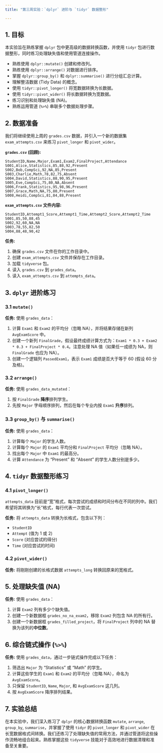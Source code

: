 ```yaml
---
title: "第三周实验：`dplyr` 进阶与 `tidyr` 数据整形"

---
```


## 1. 目标

本实验旨在熟练掌握 `dplyr` 包中更高级的数据转换函数，并使用 `tidyr` 包进行数据整形，同时练习处理缺失值和使用管道连接操作。

-   熟练使用 `dplyr::mutate()` 创建和修改列。
-   熟练使用 `dplyr::arrange()` 对数据进行排序。
-   掌握 `dplyr::group_by()` 和 `dplyr::summarise()` 进行分组汇总计算。
-   理解整洁数据 (Tidy Data) 的概念。
-   使用 `tidyr::pivot_longer()` 将宽数据转换为长数据。
-   使用 `tidyr::pivot_wider()` 将长数据转换为宽数据。
-   练习识别和处理缺失值 (NA)。
-   熟练运用管道 (`%>%`) 串联多个数据处理步骤。

## 2. 数据准备

我们将继续使用上周的 `grades.csv` 数据，并引入一个新的数据集 `exam_attempts.csv` 来练习 `pivot_longer` 和 `pivot_wider`。

**`grades.csv` (回顾):**

``` csv
StudentID,Name,Major,Exam1,Exam2,FinalProject,Attendance
S001,Alice,Statistics,85,88,92,Present
S002,Bob,CompSci,92,NA,85,Present
S003,Charlie,Math,78,82,75,Absent
S004,David,Statistics,88,90,95,Present
S005,Eve,CompSci,75,80,NA,Absent
S006,Frank,Statistics,95,98,96,Present
S007,Grace,Math,NA,75,80,Present
S008,Heidi,CompSci,81,84,88,Present
```

**`exam_attempts.csv` 文件内容:**

``` csv
StudentID,Attempt1_Score,Attempt1_Time,Attempt2_Score,Attempt2_Time
S001,85,50,88,45
S002,92,60,NA,NA
S003,78,55,82,50
S004,88,48,90,42
```

**任务:** 

1. 确保 `grades.csv` 文件在你的工作目录中。
2. 创建 `exam_attempts.csv` 文件并保存在工作目录。
3. 加载 `tidyverse` 包。
4. 读入 `grades.csv` 到 `grades_data`。
5. 读入 `exam_attempts.csv` 到 `attempts_data`。


## 3. `dplyr` 进阶练习

### 3.1 `mutate()`

**任务:** 使用 `grades_data`：

1. 计算 `Exam1` 和 `Exam2` 的平均分（忽略 NA），并将结果存储在新列 `AvgExamScore` 中。
2. 创建一个新列 `FinalGrade`，假设最终成绩计算方式为：`Exam1 * 0.3 + Exam2 * 0.3 + FinalProject * 0.4`。注意处理 NA 值（如果任一成绩为 NA，则 `FinalGrade` 也应为 NA）。
3. 创建一个逻辑列 `PassedExam1`，表示 `Exam1` 成绩是否大于等于 60 (假设 60 分及格)。



### 3.2 `arrange()`

**任务:** 使用 `grades_data_mutated`：

1. 按 `FinalGrade` **降序**排列学生。
2. 先按 `Major` 字母顺序排列，然后在每个专业内按 `Exam1` **升序**排列。



### 3.3 `group_by()` 与 `summarise()`

**任务:** 使用 `grades_data`：

1. 计算每个 `Major` 的学生人数。
2. 计算每个 `Major` 的 `Exam1` 平均分和 `FinalProject` 平均分（忽略 NA）。
3. 找出每个 `Major` 中 `Exam1` 的最高分。
4. 计算 `Attendance` 为 "Present" 和 "Absent" 的学生人数分别是多少。


## 4. `tidyr` 数据整形练习

### 4.1 `pivot_longer()`

`attempts_data` 目前是“宽”格式，每次尝试的成绩和时间分布在不同的列中。我们希望将其转换为“长”格式，每行代表一次尝试。

**任务:** 将 `attempts_data` 转换为长格式，包含以下列：

-   `StudentID`
-   `Attempt` (值为 1 或 2)
-   `Score` (对应尝试的得分)
-   `Time` (对应尝试的时间)



### 4.2 `pivot_wider()`

**任务:** 将刚刚创建的长格式数据 `attempts_long` 转换回原来的宽格式。



## 5. 处理缺失值 (NA)

**任务:** 使用 `grades_data`：

1. 计算 `Exam2` 列有多少个缺失值。
2. 创建一个新数据框 `grades_no_na_exam2`，移除 `Exam2` 列包含 NA 的所有行。
3. 创建一个新数据框 `grades_filled_project`，将 `FinalProject` 列中的 NA 替换为该列的**中位数**。


## 6. 综合链式操作 (`%>%`)

**任务:** 使用 `grades_data`，通过一步链式操作完成以下任务：

1. 筛选出 `Major` 为 "Statistics" 或 "Math" 的学生。
2. 计算这些学生的 `Exam1` 和 `Exam2` 的平均分（忽略 NA），命名为 `AvgExamScore`。
3. 只保留 `StudentID`, `Name`, `Major`, 和 `AvgExamScore` 这几列。 
4. 按 `AvgExamScore` 降序排列结果。

## 7. 实验总结

在本实验中，我们深入练习了 `dplyr` 的核心数据转换函数 `mutate`, `arrange`, `group_by`, `summarise`，并掌握了使用 `tidyr` 的 `pivot_longer` 和 `pivot_wider` 在长宽数据格式间转换。我们还练习了处理缺失值的常用方法，并通过管道将这些操作流畅地组合起来。熟练掌握这些 `tidyverse` 技能对于高效地进行数据清理和准备至关重要。
